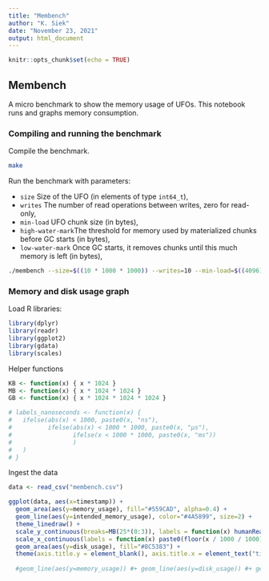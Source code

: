 ```yaml
---
title: "Membench"
author: "K. Siek"
date: "November 23, 2021"
output: html_document
---
```


```r
knitr::opts_chunk$set(echo = TRUE)
```

## Membench

A micro benchmark to show the memory usage of UFOs. This notebook runs and graphs memory consumption.

### Compiling and running the benchmark

Compile the benchmark.

```bash
make
```

Run the benchmark with parameters:

  - `size`  Size of the UFO (in elements of type `int64_t`),
  - `writes` The number of read operations between writes, zero for read-only,
  - `min-load` UFO chunk size (in bytes),
  - `high-water-mark`The threshold for memory used by materialized chunks before GC starts (in bytes),
  - `low-water-mark` Once GC starts, it removes chunks until this much memory is left (in bytes),

``` bash
./membench --size=$((10 * 1000 * 1000)) --writes=10 --min-load=$((4096)) --high-water-mark=$((100 * 1024)) --low-water-mark=$((1 * 1024))
```

### Memory and disk usage graph

Load R libraries:
```r
library(dplyr)
library(readr)
library(ggplot2)
library(gdata)
library(scales)
```

Helper functions
```r
KB <- function(x) { x * 1024 }
MB <- function(x) { x * 1024 * 1024 }
GB <- function(x) { x * 1024 * 1024 * 1024 }

# labels_nanoseconds <- function(x) {
#   ifelse(abs(x) < 1000, paste0(x, "ns"),
#          ifelse(abs(x) < 1000 * 1000, paste0(x, "µs"), 
#                 ifelse(x < 1000 * 1000, paste0(x, "ms"))
#                 )
#   )
# }
```

Ingest the data
```r
data <- read_csv("membench.csv")
```

```r
ggplot(data, aes(x=timestamp)) + 
  geom_area(aes(y=memory_usage), fill="#559CAD", alpha=0.4) +
  geom_line(aes(y=intended_memory_usage), color="#4A5899", size=2) +
  theme_linedraw() + 
  scale_y_continuous(breaks=MB(25*(0:3)), labels = function(x) humanReadable(x, standard = "IEC", sep = "")) +
  scale_x_continuous(labels = function(x) paste0(floor(x / 1000 / 1000), "ms")) +
  geom_area(aes(y=disk_usage), fill="#8C5383") +
  theme(axis.title.y = element_blank(), axis.title.x = element_text("time"))
  
  #geom_line(aes(y=memory_usage)) #+ geom_line(aes(y=disk_usage)) #+ geom_line(aes(y=intended_memory_usage)) + geom_line(aes(y=apparent_memory_usage))
```